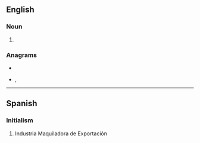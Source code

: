 ==English==
{{wikipedia|Input method editor}}

===Noun===
{{en-noun}}

# {{cx|computing|lang=en}} {{initialism of|[[input method editor]]}}

===Anagrams===
* {{l|en|EMI}}
* {{l|en|Mie}}, {{l|en|MIE}}

----

==Spanish==

===Initialism===
{{rfc-header|Initialism}}
{{head|es|initialism}}

# Industria Maquiladora de Exportación
